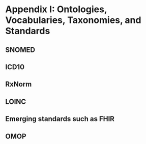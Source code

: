 # Appendix I: Ontologies, Vocabularies, Taxonomies, and Standards

## SNOMED

## ICD10

## RxNorm

## LOINC

## Emerging standards such as FHIR

## OMOP
